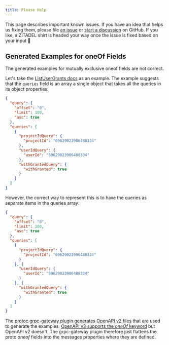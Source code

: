 ```yaml
---
title: Please Help
---
```


This page describes important known issues.
If you have an idea that helps us fixing them,
please file [an issue](https://github.com/zitadel/zitadel/issues/new/choose) or [start a discussion](https://github.com/zitadel/zitadel/discussions/new/choose) on GitHub.
If you like, a ZITADEL shirt is headed your way once the issue is fixed based on your input :pray:

## Generated Examples for oneOf Fields

The generated examples for mutually exclusive oneof fields are not correct.

Let's take the [ListUserGrants docs](/docs/apis/resources/mgmt/management-service-list-user-grants) as an example.
The example suggests that the `queries` field is an array a single object that takes all the queries in its object properties:

```json
{
  "query": {
    "offset": "0",
    "limit": 100,
    "asc": true
  },
  "queries": [
    {
      "projectIdQuery": {
        "projectId": "69629023906488334"
      },
      "userIdQuery": {
        "userId": "69629023906488334"
      },
      "withGrantedQuery": {
        "withGranted": true
      }
    }
  ]
}
```

However, the correct way to represent this is to have the queries as separate items in the queries array:

```json
{
  "query": {
    "offset": "0",
    "limit": 100,
    "asc": true
  },
  "queries": [
    {
      "projectIdQuery": {
        "projectId": "69629023906488334"
      }
    }, {
      "userIdQuery": {
        "userId": "69629023906488334"
      }
    }, {
      "withGrantedQuery": {
        "withGranted": true
      }
    }
  ]
}
```

The [protoc grpc-gateway plugin generates OpenAPI v2 files](https://github.com/grpc-ecosystem/grpc-gateway/issues/441) that are used to generate the examples.
[OpenAPI v3 supports the *oneOf* keyword](https://swagger.io/docs/specification/data-models/oneof-anyof-allof-not/) but OpenAPI v2 doesn't.
The grpc-gateway plugin therefore just flattens the proto *oneof* fields into the messages properties where they are defined.
